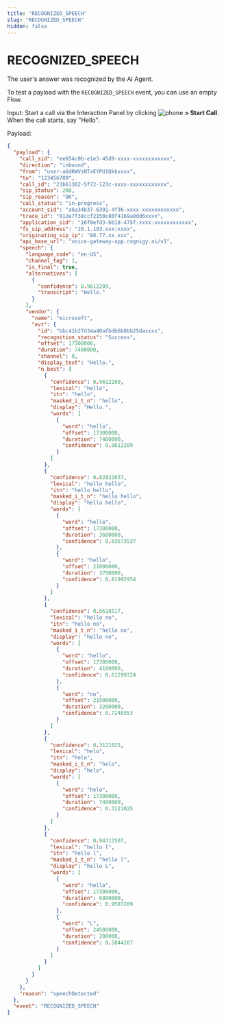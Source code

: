 ```yaml
---
title: "RECOGNIZED_SPEECH"
slug: "RECOGNIZED_SPEECH"
hidden: false
---
```


# RECOGNIZED_SPEECH

The user's answer was recognized by the AI Agent.

To test a payload with the `RECOGNIZED_SPEECH` event, you can use an empty Flow.

Input: Start a call via the Interaction Panel by clicking ![phone](../../../../static/img/_assets/icons/phone.svg) **> Start Call**. When the call starts, say "Hello". 

Payload:

```json
{
  "payload": {
    "call_sid": "ee654c0b-e1e3-45d9-xxxx-xxxxxxxxxxxx",
    "direction": "inbound",
    "from": "user-a6dRWVsNTxEYPU1Qkkxxxx",
    "to": "123456789",
    "call_id": "23b61302-5f72-123c-xxxx-xxxxxxxxxxxx",
    "sip_status": 200,
    "sip_reason": "OK",
    "call_status": "in-progress",
    "account_sid": "a6a34b37-6391-4f36-xxxx-xxxxxxxxxxxx",
    "trace_id": "012e7f38ccf2150c80f4169a8dd6xxxx",
    "application_sid": "16f9efd3-bb18-475f-xxxx-xxxxxxxxxxxx",
    "fs_sip_address": "10.1.193.xxx:xxxx",
    "originating_sip_ip": "88.77.xx.xxx",
    "api_base_url": "voice-gateway-app.cognigy.ai/v1",
    "speech": {
      "language_code": "en-US",
      "channel_tag": 1,
      "is_final": true,
      "alternatives": [
        {
          "confidence": 0.9612209,
          "transcript": "Hello."
        }
      ],
      "vendor": {
        "name": "microsoft",
        "evt": {
          "id": "bbc41b27d34a40afbdb6b0bb25daxxxx",
          "recognition_status": "Success",
          "offset": 17300000,
          "duration": 7400000,
          "channel": 0,
          "display_text": "Hello.",
          "n_best": [
            {
              "confidence": 0.9612209,
              "lexical": "hello",
              "itn": "hello",
              "masked_i_t_n": "hello",
              "display": "Hello.",
              "words": [
                {
                  "word": "hello",
                  "offset": 17300000,
                  "duration": 7400000,
                  "confidence": 0.9612209
                }
              ]
            },
            {
              "confidence": 0.82822037,
              "lexical": "hello hello",
              "itn": "hello hello",
              "masked_i_t_n": "hello hello",
              "display": "hello hello",
              "words": [
                {
                  "word": "hello",
                  "offset": 17300000,
                  "duration": 3600000,
                  "confidence": 0.83673537
                },
                {
                  "word": "hello",
                  "offset": 21000000,
                  "duration": 3700000,
                  "confidence": 0.81992954
                }
              ]
            },
            {
              "confidence": 0.6618517,
              "lexical": "hello no",
              "itn": "hello no",
              "masked_i_t_n": "hello no",
              "display": "hello no",
              "words": [
                {
                  "word": "hello",
                  "offset": 17300000,
                  "duration": 4100000,
                  "confidence": 0.61299324
                },
                {
                  "word": "no",
                  "offset": 21500000,
                  "duration": 3200000,
                  "confidence": 0.7240353
                }
              ]
            },
            {
              "confidence": 0.3121025,
              "lexical": "helo",
              "itn": "helo",
              "masked_i_t_n": "helo",
              "display": "helo",
              "words": [
                {
                  "word": "helo",
                  "offset": 17300000,
                  "duration": 7400000,
                  "confidence": 0.3121025
                }
              ]
            },
            {
              "confidence": 0.94312507,
              "lexical": "hello l",
              "itn": "hello l",
              "masked_i_t_n": "hello l",
              "display": "hello L",
              "words": [
                {
                  "word": "hello",
                  "offset": 17300000,
                  "duration": 6800000,
                  "confidence": 0.9587209
                },
                {
                  "word": "L",
                  "offset": 24500000,
                  "duration": 200000,
                  "confidence": 0.5844207
                }
              ]
            }
          ]
        }
      }
    },
    "reason": "speechDetected"
  },
  "event": "RECOGNIZED_SPEECH"
}
```